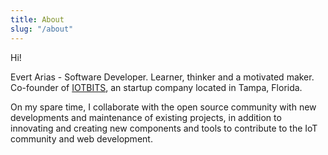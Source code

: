 ```yaml
---
title: About
slug: "/about"
---
```


Hi!

Evert Arias - Software Developer. Learner, thinker and a motivated maker.
Co-founder of [IOTBITS](https://iotbits.net), an startup company located in Tampa, Florida. 

On my spare time, I collaborate with the open source community with new developments and maintenance of existing projects, 
in addition to innovating and creating new components and tools to contribute to the IoT community and web development.